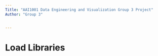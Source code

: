 ```yaml
---
Title: "AAI1001 Data Engineering and Visualization Group 3 Project"
Author: "Group 3"


---
```

# Load Libraries
```r

```
